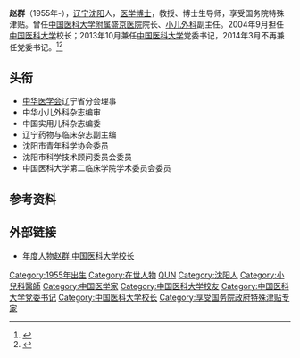 '''赵群'''（1955年-），[[辽宁|辽宁]][[沈阳|沈阳]]人，[[医学|医学]][[博士|博士]]，教授、博士生导师，享受国务院特殊津贴。曾任[[中国医科大学附属盛京医院|中国医科大学附属盛京医院]]院长、[[小儿外科|小儿外科]]副主任。2004年9月担任[[中国医科大学|中国医科大学]]校长；2013年10月兼任[[中国医科大学|中国医科大学]]党委书记，2014年3月不再兼任党委书记。<ref>{{cite web| url=http://www.11tang.com/news/rsrm/24787.html| language=| title=赵群同志任中国医科大学党委副书记| publisher=| date=2014-04-04| accessdate=| deadurl=yes| archiveurl=https://web.archive.org/web/20160304132102/http://www.11tang.com/news/rsrm/24787.html| archivedate=2016-03-04}}</ref><ref>{{cite web |url=http://www.cmu.edu.cn/news/showpagesql.asp?pageid=2591 |language= |title=赵群同志任中国医科大学党委书记兼校长 |publisher=中国医科大学 |date=2013年10月28日 |accessdate= }}{{dead link|date=2018年4月 |bot=InternetArchiveBot |fix-attempted=yes }}</ref>

== 头衔 ==
*[[中华医学会|中华医学会]]辽宁省分会理事
*中华小儿外科杂志编审
*中国实用儿科杂志编委
*辽宁药物与临床杂志副主编
*沈阳市青年科学协会委员
*沈阳市科学技术顾问委员会委员
*中国医科大学第二临床学院学术委员会委员

== 参考资料 ==
{{reflist}}

== 外部链接 ==
*[http://edu.sina.com.cn/l/2007-08-29/1444138974.shtml 年度人物赵群 中国医科大学校长] {{Wayback|url=http://edu.sina.com.cn/l/2007-08-29/1444138974.shtml |date=20160304114432 }}

{{中国医科大学}}
{{DEFAULTSORT:ZH赵}}
[[Category:1955年出生|Category:1955年出生]]
[[Category:在世人物|Category:在世人物]]
[[Category:赵姓|QUN]]
[[Category:沈阳人|Category:沈阳人]]
[[Category:小兒科醫師|Category:小兒科醫師]]
[[Category:中国医学家|Category:中国医学家]]
[[Category:中国医科大学校友|Category:中国医科大学校友]]
[[Category:中国医科大学党委书记|Category:中国医科大学党委书记]]
[[Category:中国医科大学校长|Category:中国医科大学校长]]
[[Category:享受国务院政府特殊津贴专家|Category:享受国务院政府特殊津贴专家]]